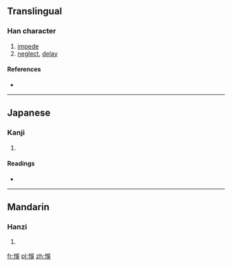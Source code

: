 {{also|悮}}
==Translingual==

===Han character===
{{Han char|rn=61|rad=心|as=07|sn=10|four=|canj=心口女大 (PRVK)}}

# [[impede]]
# [[neglect]], [[delay]]

====References====
* {{Han ref|kx=0388.040|dkj=10679|dj=0720.210|hdz=42305.050|uh=609E|ud=24734}}

----

==Japanese==

===Kanji===
{{ja-kanji|grade=|rs=心07}}

# {{defn|lang=ja|sort=心07}}

====Readings====
* {{ja-readings|on=[[ご]] (go)|kun=[[あやまる]] (ayamaru)}}

----

==Mandarin==

===Hanzi===
{{cmn-hanzi|sim=悮|pin=[[wù]] ([[wu4]]), [[yī]] ([[yi1]])|wg=wu<sup>4</sup>, i<sup>1</sup>}}

# {{defn|lang=cmn|sort=心07}}

[[fr:悞]]
[[pl:悞]]
[[zh:悞]]